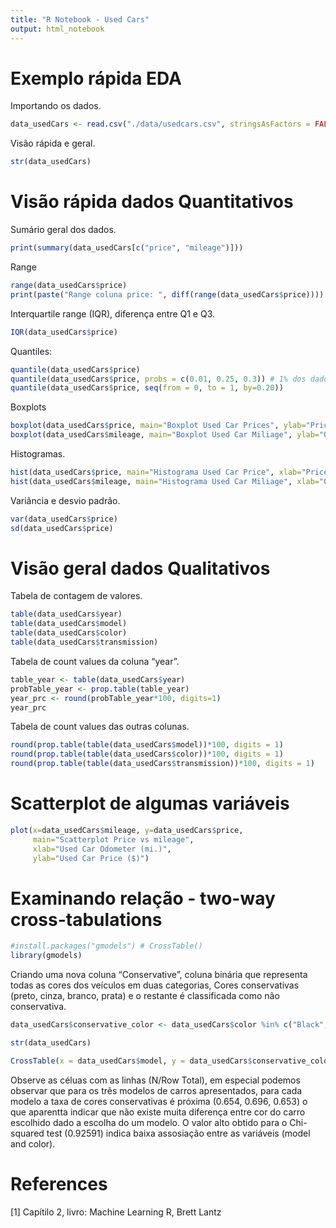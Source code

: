 ```yaml
---
title: "R Notebook - Used Cars"
output: html_notebook
---
```

# Exemplo rápida EDA

Importando os dados.
```r
data_usedCars <- read.csv("./data/usedcars.csv", stringsAsFactors = FALSE)
```

Visão rápida e geral.
```r
str(data_usedCars)
```

# Visão rápida dados Quantitativos

Sumário geral dos dados.
```r
print(summary(data_usedCars[c("price", "mileage")]))
```

Range
```r
range(data_usedCars$price)
print(paste("Range coluna price: ", diff(range(data_usedCars$price))))
```

Interquartile range (IQR), diferença entre Q1 e Q3.
```r
IQR(data_usedCars$price)
```

Quantiles:

```r
quantile(data_usedCars$price)
quantile(data_usedCars$price, probs = c(0.01, 0.25, 0.3)) # 1% dos dados estão até 5428.69, 25% estão até 10995.00 ...
quantile(data_usedCars$price, seq(from = 0, to = 1, by=0.20))
```

Boxplots
```r
boxplot(data_usedCars$price, main="Boxplot Used Car Prices", ylab="Prices ($)")
boxplot(data_usedCars$mileage, main="Boxplot Used Car Miliage", ylab="Odometer (mi.)")
```

Histogramas.
```r
hist(data_usedCars$price, main="Histograma Used Car Price", xlab="Price ($)")
hist(data_usedCars$mileage, main="Histograma Used Car Miliage", xlab="Odometer (mi.)")
```

Variância e desvio padrão.
```r
var(data_usedCars$price)
sd(data_usedCars$price)
```

# Visão geral dados Qualitativos

Tabela de contagem de valores.
```r
table(data_usedCars$year)
table(data_usedCars$model)
table(data_usedCars$color)
table(data_usedCars$transmission)
```

Tabela de count values da coluna "year".
```r
table_year <- table(data_usedCars$year)
probTable_year <- prop.table(table_year)
year_prc <- round(probTable_year*100, digits=1)
year_prc
```

Tabela de count values das outras colunas.
```r
round(prop.table(table(data_usedCars$model))*100, digits = 1)
round(prop.table(table(data_usedCars$color))*100, digits = 1)
round(prop.table(table(data_usedCars$transmission))*100, digits = 1)
```

# Scatterplot de algumas variáveis

```r
plot(x=data_usedCars$mileage, y=data_usedCars$price, 
     main="Scatterplot Price vs mileage",
     xlab="Used Car Odometer (mi.)",
     ylab="Used Car Price ($)")
```

# Examinando relação - two-way cross-tabulations

```r
#install.packages("gmodels") # CrossTable()
library(gmodels)
```

Criando uma nova coluna "Conservative", coluna binária que representa todas as cores dos veículos em duas categorias,
Cores conservativas (preto, cinza, branco, prata) e o restante é classificada como não conservativa.
```r
data_usedCars$conservative_color <- data_usedCars$color %in% c("Black", "Gray", "Silver", "White") # "is the used car color in the set of black, gray, silver, and white?"
```

```r
str(data_usedCars)
```
```r
CrossTable(x = data_usedCars$model, y = data_usedCars$conservative_color, chisq = TRUE)
```
  Observe as céluas com as linhas (N/Row Total), em especial podemos observar que para os trẽs modelos de carros apresentados, para cada modelo a taxa de cores conservativas é próxima (0.654, 0.696, 0.653) o que aparentta indicar que não existe muita diferença entre cor do carro escolhido dado a escolha do um modelo. 
  O valor alto obtido para o Chi-squared test (0.92591) indica baixa assosiação entre as variáveis (model and color).

# References
[1] Capítilo 2, livro: Machine Learning R, Brett Lantz

